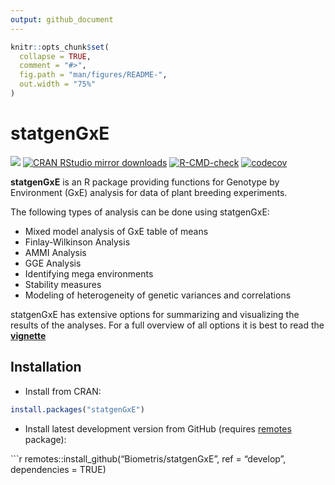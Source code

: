```yaml
---
output: github_document
---
```


<!-- README.md is generated from README.Rmd. Please edit that file -->

```r
knitr::opts_chunk$set(
  collapse = TRUE,
  comment = "#>",
  fig.path = "man/figures/README-",
  out.width = "75%"
)
```

# statgenGxE

[![](https://www.r-pkg.org/badges/version/statgenGxE)](https://www.r-pkg.org/pkg/statgenGxE)
[![CRAN RStudio mirror downloads](https://cranlogs.r-pkg.org/badges/statgenGxE)](https://www.r-pkg.org/pkg/statgenGxE)
[![R-CMD-check](https://github.com/Biometris/statgenGxE/workflows/R-CMD-check/badge.svg)](https://github.com/Biometris/statgenGxE/actions?workflow=R-CMD-check)
[![codecov](https://codecov.io/gh/Biometris/statgenGxE/branch/master/graph/badge.svg)](https://codecov.io/gh/Biometris/statgenGxE)

**statgenGxE** is an R package providing functions for Genotype by Environment (GxE) analysis for data of plant breeding experiments.  

The following types of analysis can be done using statgenGxE:

* Mixed model analysis of GxE table of means
* Finlay-Wilkinson Analysis
* AMMI Analysis
* GGE Analysis
* Identifying mega environments
* Stability measures
* Modeling of heterogeneity of genetic variances and correlations

statgenGxE has extensive options for summarizing and visualizing the results of the analyses. For a full overview of all options it is best to read the [**vignette**](https://biometris.github.io/statgenGxE/articles/statgenGxE.html)

## Installation

* Install from CRAN:

```r
install.packages("statgenGxE")
```

* Install latest development version from GitHub (requires [remotes](https://github.com/r-lib/remotes) package):

```r
remotes::install_github("Biometris/statgenGxE", ref = "develop", dependencies = TRUE)

